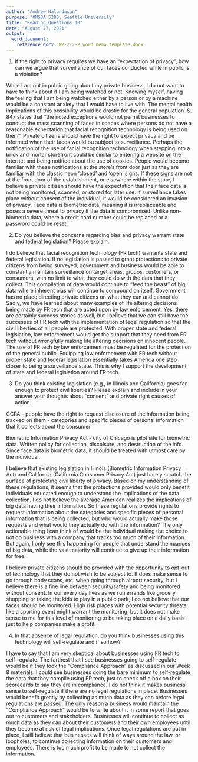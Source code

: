 ```yaml
---
author: "Andrew Nalundasan"
purpose: "OMSBA 5280, Seattle University"
title: "Reading Questions 10"
date: "August 27, 2021"
output: 
  word_document:
    reference_docx: W2-2-2-2_word_memo_template.docx
---
```



1. If the right to privacy requires we have an “expectation of privacy”, how can we argue that surveillance of our faces conducted while in public is a violation?

While I am out in public going about my private business, I do not want to have to think about if I am being watched or not. Knowing myself, having the feeling that I am being watched either by a person or by a machine would be a constant anxiety that I would have to live with. The mental health implications of this possibility would be drastic for the general population. S. 847 states that "the noted exceptions would not permit businesses to conduct the mass scanning of faces in spaces where persons do not have a reasonable expectation that facial recognition technology is being used on them". Private citizens should have the right to expect privacy and be informed when their faces would bu subject to surveillance. Perhaps the notification of the use of facial recognition technology when stepping into a brick and mortar storefront could be similar to entering a website on the internet and being notified about the use of cookies. People would become familiar with these notifications at the store's front door just as they are familiar with the classic neon 'closed' and 'open' signs. If these signs are not at the front door of the establishment, or elsewhere within the store, I believe a private citizen should have the expectation that their face data is not being monitored, scanned, or stored for later use. If surveillance takes place without consent of the individual, it would be considered an invasion of privacy. Face data is biometric data, meaning it is irreplaceable and poses a severe threat to privacy if the data is compromised. Unlike non-biometric data, where a credit card number could be replaced or a password could be reset. 

2. Do you believe the concerns regarding bias and privacy warrant state and federal legislation? Please explain.

I do believe that facial recognition technology (FR tech) warrants state and federal legislation. If no legislation is passed to grant protections to private citizens from being surveyed, government and business would be able to constantly maintain surveillance on target areas, groups, customers, or consumers, with no limit to what they could do with the data that they collect. This compilation of data would continue to "feed the beast" of big data where inherent bias will continue to compound on itself. Government has no place directing private citizens on what they can and cannot do. Sadly, we have learned about many examples of life altering decisions being made by FR tech that are acted upon by law enforcement. Yes, there are certainly success stories as well, but I believe that we can still have the successes of FR tech with the implementation of legal regulation so that the civil liberties of all people are protected. With proper state and federal legislation, law enforcement would get the support that they need from FR tech without wrongfully making life altering decisions on innocent people. The use of FR tech by law enforcement must be regulated for the protection of the general public. Equipping law enforcement with FR tech without proper state and federal legislation essentially takes America one step closer to being a surveillance state. This is why I support the development of state and federal legislation around FR tech. 

3. Do you think existing legislation (e.g., in Illinois and California) goes far enough to protect civil liberties? Please explain and include in your answer your thoughts about "consent" and private right causes of action.

CCPA - people have the right to request disclosure of the information being tracked on them - categories and specific pieces of personal information that it collects about the consumer

Biometric Information Privacy Act - city of Chicago is pilot site for biometric data. Written policy for collection, discolsure, and destruction of the info. Since face data is biometric data, it should be treated with utmost care by the individual. 

I believe that existing legislation in Illinois (Biometric Information Privacy Act) and California (California Consumer Privacy Act) just barely scratch the surface of protecting civil liberty of privacy. Based on my understanding of these regulations, it seems that the protections provided would only benefit individuals educated enough to understand the implications of the data collection. I do not believe the average American realizes the implications of big data having their information. So these regulations provide rights to request information about the categories and specific pieces of personal information that is being collected, but who would actually make those requests and what would they actually do with the information? The only actionable thing I can think of would be the individual making the choice to not do business with a company that tracks too much of their information. But again, I only see this happening for people that understand the nuances of big data, while the vast majority will continue to give up their information for free.  

I believe private citizens should be provided with the opportunity to opt-out of technology that they do not wish to be subject to. It does make sense to go through body scans, etc. when going through airport security, but I believe there is a fine line between security/safety and being monitored without consent. In our every day lives as we run errands like grocery shopping or taking the kids to play in a public park, I do not believe that our faces should be monitored. High risk places with potential security threats like a sporting event might warrant the monitoring, but it does not make sense to me for this level of monitoring to be taking place on a daily basis just to help companies make a profit.  

4. In that absence of legal regulation, do you think businesses using this technology will self-regulate and if so how?

I have to say that I am very skeptical about businesses using FR tech to self-regulate. The farthest that I see businesses going to self-regulate would be if they took the "Compliance Approach" as discussed in our Week 8 materials. I could see businesses doing the bare minimum to self-regulate the data that they compile using FR tech, just to check off a box on their scorecards to say they are in compliance. I do not think it makes business sense to self-regulate if there are no legal regulations in place. Businesses would benefit greatly by collecting as much data as they can before legal regulations are passed. The only reason a business would maintain the "Compliance Approach" would be to write about it in some report that goes out to customers and stakeholders. Businesses will continue to collect as much data as they can about their customers and their own employees until they become at risk of legal implications. Once legal regulations are put in place, I still believe that businesses will think of ways around the law, or loopholes, to continue collecting information on their customers and employees. There is too much profit to be made to not collect the information. 

